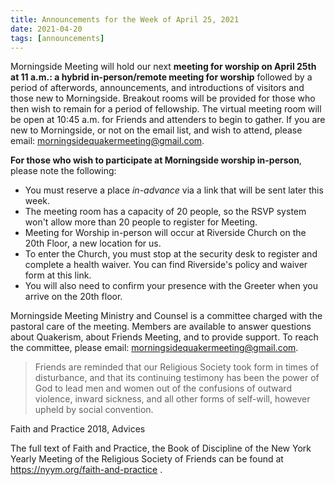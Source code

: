```yaml
---
title: Announcements for the Week of April 25, 2021
date: 2021-04-20
tags: [announcements]
---
```


Morningside Meeting will hold our next **meeting for worship on April 25th
at 11 a.m.: a hybrid in-person/remote meeting for worship** followed by a period of
afterwords, announcements, and introductions of visitors and those new to Morningside.
Breakout rooms will be provided for those who then wish to remain for a period of
fellowship. The virtual meeting room will be open at 10:45 a.m. for Friends and attenders to
begin to gather. If you are new to Morningside, or not on the email list, and wish to attend,
please email: morningsidequakermeeting@gmail.com.

**For those who wish to participate at Morningside worship in-person**, please note the
following:

- You must reserve a place _in-advance_ via a link that will be sent later this week.
- The meeting room has a capacity of 20 people, so the RSVP system won&#39;t allow more
  than 20 people to register for Meeting.
- Meeting for Worship in-person will occur at Riverside Church on the 20th Floor, a
  new location for us.
- To enter the Church, you must stop at the security desk to register and complete a
  health waiver. You can find Riverside&#39;s policy and waiver form at this link.
- You will also need to confirm your presence with the Greeter when you arrive on the
  20th floor.

Morningside Meeting Ministry and Counsel is a committee charged with the pastoral care of
the meeting. Members are available to answer questions about Quakerism, about Friends
Meeting, and to provide support. To reach the committee, please email:
morningsidequakermeeting@gmail.com.

> Friends are reminded that our Religious Society took form in times of disturbance,
> and that its continuing testimony has been the power of God to lead men and women
> out of the confusions of outward violence, inward sickness, and all other forms of
> self-will, however upheld by social convention.

Faith and Practice 2018, Advices

The full text of Faith and Practice, the Book of Discipline of the New York Yearly Meeting of
the Religious Society of Friends can be found at https://nyym.org/faith-and-practice .
